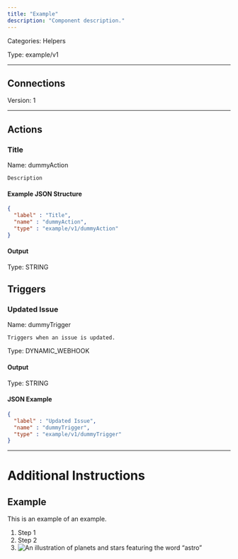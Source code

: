 ```yaml
---
title: "Example"
description: "Component description."
---
```



Categories: Helpers


Type: example/v1

<hr />



## Connections

Version: 1





<hr />


## Actions


### Title
Name: dummyAction

`Description`

#### Example JSON Structure
```json
{
  "label" : "Title",
  "name" : "dummyAction",
  "type" : "example/v1/dummyAction"
}
```

#### Output



Type: STRING









## Triggers


### Updated Issue
Name: dummyTrigger

`Triggers when an issue is updated.`

Type: DYNAMIC_WEBHOOK


#### Output



Type: STRING





#### JSON Example
```json
{
  "label" : "Updated Issue",
  "name" : "dummyTrigger",
  "type" : "example/v1/dummyTrigger"
}
```




<hr />

# Additional Instructions

## Example

This is an example of an example. 

1. Step 1
2. Step 2
3. ![An illustration of planets and stars featuring the word “astro”](https://raw.githubusercontent.com/withastro/docs/main/public/default-og-image.png)
